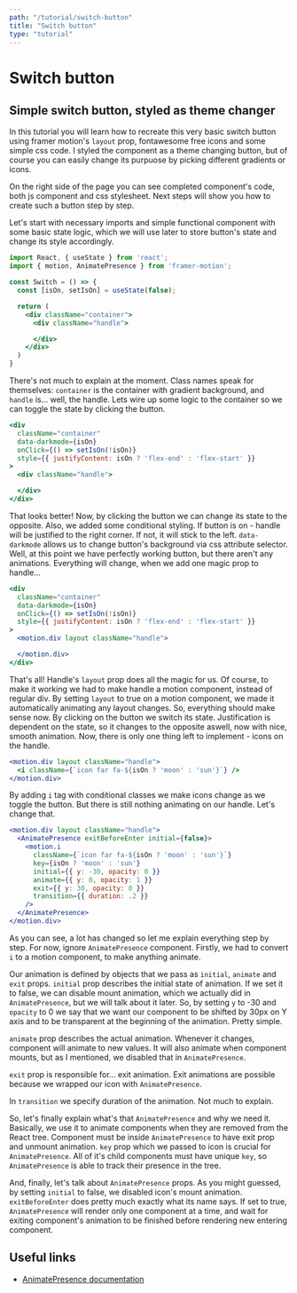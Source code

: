 ```yaml
---
path: "/tutorial/switch-button"
title: "Switch button"
type: "tutorial"
---
```



# Switch button
## Simple switch button, styled as theme changer

<div className="guide__component-wrapper">
    <Switch />
</div>

In this tutorial you will learn how to recreate this very basic switch button using framer motion's `layout` prop, fontawesome free icons and some simple css code. I styled the component as a theme changing button, but of course you can easily change its purpuose by picking different gradients or icons.

On the right side of the page you can see completed component's code, both js component and css stylesheet. Next steps will show you how to create such a button step by step.

Let's start with necessary imports and simple functional component with some basic state logic, which we will use later to store button's state and change its style accordingly.

```jsx
import React, { useState } from 'react';
import { motion, AnimatePresence } from 'framer-motion';

const Switch = () => {
  const [isOn, setIsOn] = useState(false);

  return (
    <div className="container">
      <div className="handle">

      </div>
    </div>
  )
}
```

There's not much to explain at the moment. Class names speak for themselves: `container` is the container with gradient background, and `handle` is... well, the handle. Lets wire up some logic to the container so we can toggle the state by clicking the button.

```jsx
<div 
  className="container"
  data-darkmode={isOn}
  onClick={() => setIsOn(!isOn)}    
  style={{ justifyContent: isOn ? 'flex-end' : 'flex-start' }}
>
  <div className="handle">

  </div>
</div>
```

That looks better! Now, by clicking the button we can change its state to the opposite. Also, we added some conditional styling. If button is on - handle will be justified to the right corner. If not, it will stick to the left. `data-darkmode` allows us to change button's background via css attribute selector. Well, at this point we have perfectly working button, but there aren't any animations. Everything will change, when we add one magic prop to handle...

```jsx
<div 
  className="container"
  data-darkmode={isOn}
  onClick={() => setIsOn(!isOn)}    
  style={{ justifyContent: isOn ? 'flex-end' : 'flex-start' }}
>
  <motion.div layout className="handle">

  </motion.div>
</div>
```

That's all! Handle's `layout` prop does all the magic for us. Of course, to make it working we had to make handle a motion component, instead of regular div. By setting `layout` to true on a motion component, we made it automatically animating any layout changes. So, everything should make sense now. By clicking on the button we switch its state. Justification is dependent on the state, so it changes to the opposite aswell, now with nice, smooth animation. Now, there is only one thing left to implement - icons on the handle.

```jsx
<motion.div layout className="handle">
  <i className={`icon far fa-${isOn ? 'moon' : 'sun'}`} />
</motion.div>
```

By adding `i` tag with conditional classes we make icons change as we toggle the button. But there is still nothing animating on our handle. Let's change that.

```jsx
<motion.div layout className="handle">
  <AnimatePresence exitBeforeEnter initial={false}>
    <motion.i
      className={`icon far fa-${isOn ? 'moon' : 'sun'}`}
      key={isOn ? 'moon' : 'sun'}
      initial={{ y: -30, opacity: 0 }}
      animate={{ y: 0, opacity: 1 }}
      exit={{ y: 30, opacity: 0 }} 
      transition={{ duration: .2 }}
    />
  </AnimatePresence>
</motion.div>
```

As you can see, a lot has changed so let me explain everything step by step. For now, ignore `AnimatePresence` component. Firstly, we had to convert `i` to a motion component, to make anything animate.

Our animation is defined by objects that we pass as `initial`, `animate` and `exit` props. `initial` prop describes the initial state of animation. If we set it to false, we can disable mount animation, which we actually did in `AnimatePresence`, but we will talk about it later. So, by setting `y` to -30 and `opacity` to 0 we say that we want our component to be shifted by 30px on Y axis and to be transparent at the beginning of the animation. Pretty simple.

`animate` prop describes the actual animation. Whenever it changes, component will animate to new values. It will also animate when component mounts, but as I mentioned, we disabled that in `AnimatePresence`.

`exit` prop is responsible for... exit animation. Exit animations are possible because we wrapped our icon with `AnimatePresence`.

In `transition` we specify duration of the animation. Not much to explain.

So, let's finally explain what's that `AnimatePresence` and why we need it. Basically, we use it to animate components when they are removed from the React tree. Component must be inside `AnimatePresence` to have exit prop and unmount animation. `key` prop which we passed to icon is crucial for `AnimatePresence`. All of it's child components must have unique `key`, so `AnimatePresence` is able to track their presence in the tree.

And, finally, let's talk about `AnimatePresence` props. As you might guessed, by setting `initial` to false, we disabled icon's mount animation. `exitBeforeEnter` does pretty much exactly what its name says. If set to true, `AnimatePresence` will render only one component at a time, and wait for exiting component's animation to be finished before rendering new entering component.

## Useful links

- [AnimatePresence documentation](https://www.framer.com/api/motion/animate-presence/)